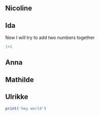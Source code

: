 ## Nicoline

## Ida

Now I will try to add two numbers together

```r
1+1
```

## Anna

## Mathilde

## Ulrikke

``` r
print('hey world')
```
